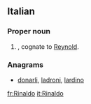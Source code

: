 ==Italian==

===Proper noun===
{{it-proper noun|g=m}}

# {{given name|male|lang=it}}, cognate to [[Reynold]].

===Anagrams===
* [[donarli#Italian|donarli]], [[ladroni#Italian|ladroni]], [[lardino#Italian|lardino]]
[[fr:Rinaldo]]
[[it:Rinaldo]]